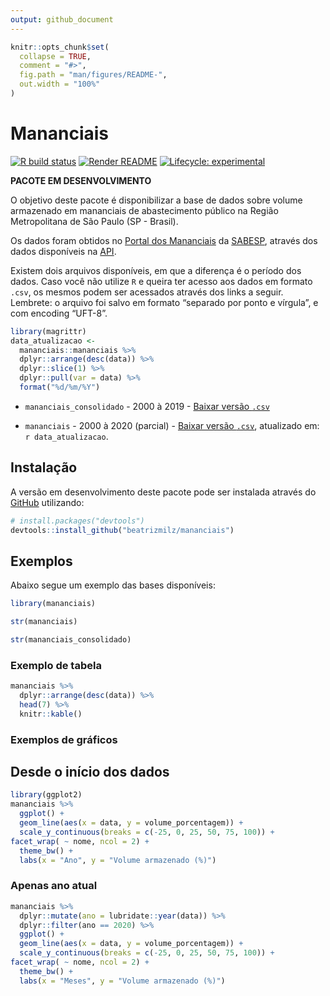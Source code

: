 ```yaml
---
output: github_document
---
```


<!-- README.md is generated from README.Rmd. Please edit that file -->

```r
knitr::opts_chunk$set(
  collapse = TRUE,
  comment = "#>",
  fig.path = "man/figures/README-",
  out.width = "100%"
)
```

# Mananciais

<!-- badges: start -->
[![R build status](https://github.com/beatrizmilz/mananciais/workflows/R-CMD-check/badge.svg)](https://github.com/beatrizmilz/mananciais/actions)  [![Render README](https://github.com/beatrizmilz/mananciais/workflows/Render%20README/badge.svg)](https://github.com/beatrizmilz/mananciais/actions)  [![Lifecycle: experimental](https://img.shields.io/badge/lifecycle-experimental-orange.svg)](https://www.tidyverse.org/lifecycle/#experimental)
<!-- badges: end -->

**PACOTE EM DESENVOLVIMENTO**

O objetivo deste pacote é disponibilizar a base de dados sobre volume armazenado em mananciais de abastecimento público na Região Metropolitana de São Paulo (SP - Brasil).

Os dados foram obtidos no [Portal dos Mananciais](http://mananciais.sabesp.com.br/Situacao) da [SABESP](http://site.sabesp.com.br/site/Default.aspx), através dos dados disponíveis na [API](http://mananciais.sabesp.com.br/api/Mananciais/ResumoSistemas/2020-01-01).



Existem dois arquivos disponíveis, em que a diferença é o período dos dados. Caso você não utilize `R` e queira ter acesso aos dados em formato `.csv`, os mesmos podem ser acessados através dos links a seguir. Lembrete: o arquivo foi salvo em formato "separado por ponto e vírgula", e com encoding "UFT-8".

```r
library(magrittr)
data_atualizacao <-
  mananciais::mananciais %>%
  dplyr::arrange(desc(data)) %>%
  dplyr::slice(1) %>%
  dplyr::pull(var = data) %>%
  format("%d/%m/%Y")
```

- `mananciais_consolidado` - 2000 à 2019 - [Baixar versão `.csv`](https://beatrizmilz.github.io/mananciais/data/mananciais_consolidado.csv)

- `mananciais` - 2000 à 2020 (parcial) - [Baixar versão `.csv`](https://beatrizmilz.github.io/mananciais/data/mananciais.csv), atualizado em:  `r data_atualizacao`.

## Instalação

A versão em desenvolvimento deste pacote pode ser instalada através do  [GitHub](https://github.com/) utilizando:

``` r
# install.packages("devtools")
devtools::install_github("beatrizmilz/mananciais")
```
## Exemplos

Abaixo segue um exemplo das bases disponíveis:

```r
library(mananciais)

str(mananciais)

str(mananciais_consolidado)
```

### Exemplo de tabela

```r
mananciais %>% 
  dplyr::arrange(desc(data)) %>% 
  head(7) %>%
  knitr::kable()
```


### Exemplos de gráficos

## Desde o início dos dados

```r
library(ggplot2)
mananciais %>%
  ggplot() +
  geom_line(aes(x = data, y = volume_porcentagem)) +
  scale_y_continuous(breaks = c(-25, 0, 25, 50, 75, 100)) +
facet_wrap( ~ nome, ncol = 2) +
  theme_bw() +
  labs(x = "Ano", y = "Volume armazenado (%)")
```

### Apenas ano atual

```r
mananciais %>%
  dplyr::mutate(ano = lubridate::year(data)) %>% 
  dplyr::filter(ano == 2020) %>% 
  ggplot() +
  geom_line(aes(x = data, y = volume_porcentagem)) +
  scale_y_continuous(breaks = c(-25, 0, 25, 50, 75, 100)) +
facet_wrap( ~ nome, ncol = 2) +
  theme_bw() +
  labs(x = "Meses", y = "Volume armazenado (%)")
```


